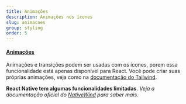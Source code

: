 ```yaml
---
title: Animações
description: Animações nos ícones
slug: animacoes
group: styling
order: 5
---
```


#### [Animações](https://tailwindcss.com/docs/animation)

Animações e transições podem ser usadas com os ícones,
porem essa funcionalidade está apenas disponível para React.
Você pode criar suas próprias animações, veja como na [documentação do Tailwind](https://tailwindcss.com/docs/animation#customizing-your-theme).

**React Native tem algumas funcionalidades limitadas**. _Veja a documentação oficial do [NativeWind](https://www.nativewind.dev/core-concepts/states) para saber mais._
